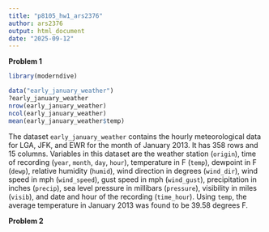 ```yaml
---
title: "p8105_hw1_ars2376"
author: ars2376
output: html_document
date: "2025-09-12"
---
```


**Problem 1**

```r
library(moderndive)
```

```r
data("early_january_weather")
?early_january_weather
nrow(early_january_weather)
ncol(early_january_weather)
mean(early_january_weather$temp)
```
The dataset `early_january_weather` contains the hourly meteorological data for LGA, JFK, and EWR for the month of January 2013. It has 358 rows and 15 columns. Variables in this dataset are the weather station (`origin`), time of recording (`year`, `month`, `day`, `hour`), temperature in F (`temp`), dewpoint in F (`dewp`), relative humidity (`humid`), wind direction in degrees (`wind_dir`), wind speed in mph (`wind_speed`), gust speed in mph (`wind_gust`), precipitation in inches (`precip`), sea level pressure in millibars (`pressure`), visibility in miles (`visib`), and date and hour of the recording (`time_hour`). Using `temp`, the average temperature in January 2013 was found to be 39.58 degrees F.

**Problem 2**